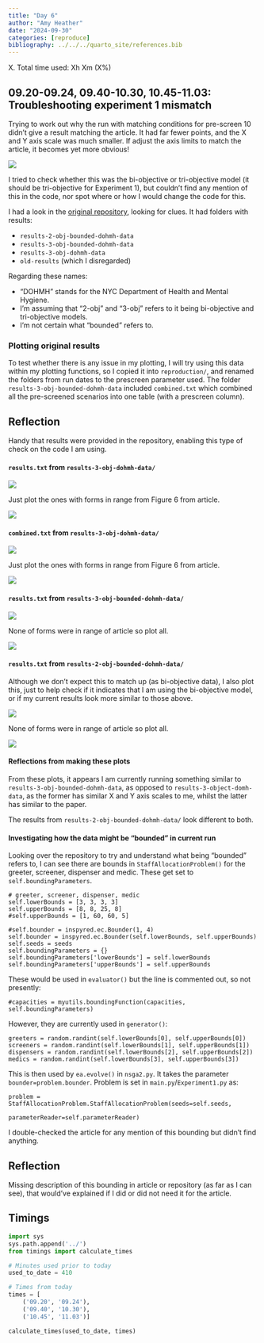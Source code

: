 ```yaml
---
title: "Day 6"
author: "Amy Heather"
date: "2024-09-30"
categories: [reproduce]
bibliography: ../../../quarto_site/references.bib
---
```


::: {.callout-note}

X. Total time used: Xh Xm (X%)

:::

## 09.20-09.24, 09.40-10.30, 10.45-11.03: Troubleshooting experiment 1 mismatch

Trying to work out why the run with matching conditions for pre-screen 10 didn't give a result matching the article. It had far fewer points, and the X and Y axis scale was much smaller. If adjust the axis limits to match the article, it becomes yet more obvious!

![](figure5_axis.png)

I tried to check whether this was the bi-objective or tri-objective model (it should be tri-objective for Experiment 1), but couldn't find any mention of this in the code, nor spot where or how I would change the code for this.

I had a look in the [original repository](https://github.com/ivihernandez/staff-allocation), looking for clues. It had folders with results:

* `results-2-obj-bounded-dohmh-data`
* `results-3-obj-bounded-dohmh-data`
* `results-3-obj-dohmh-data`
* `old-results` (which I disregarded)

Regarding these names:

* "DOHMH" stands for the NYC Department of Health and Mental Hygiene.
* I'm assuming that "2-obj" and "3-obj" refers to it being bi-objective and tri-objective models.
* I'm not certain what "bounded" refers to.

### Plotting original results

To test whether there is any issue in my plotting, I will try using this data within my plotting functions, so I copied it into `reproduction/`, and renamed the folders from run dates to the prescreen parameter used. The folder `results-3-obj-bounded-dohmh-data` included `combined.txt` which combined all the pre-screened scenarios into one table (with a prescreen column).

::: {.callout-tip}
## Reflection

Handy that results were provided in the repository, enabling this type of check on the code I am using.
:::

#### `results.txt` from `results-3-obj-dohmh-data/`

![](figure5_original_3.png)

Just plot the ones with forms in range from Figure 6 from article.

![](figure6_original_3.png)

#### `combined.txt` from `results-3-obj-dohmh-data/`

![](figure5_original_3_combined.png)

Just plot the ones with forms in range from Figure 6 from article.

![](figure6_original_3_combined.png)

#### `results.txt` from `results-3-obj-bounded-dohmh-data/`

![](figure5_original_3_bounded.png)

None of forms were in range of article so plot all.

![](figure6_original_3_bounded.png)

#### `results.txt` from `results-2-obj-bounded-dohmh-data/`

Although we don't expect this to match up (as bi-objective data), I also plot this, just to help check if it indicates that I am using the bi-objective model, or if my current results look more similar to those above.

![](figure5_original_2_bounded.png)

None of forms were in range of article so plot all.

![](figure6_original_2_bounded.png)

#### Reflections from making these plots

From these plots, it appears I am currently running something similar to `results-3-obj-bounded-dohmh-data`, as opposed to `results-3-object-domh-data`, as the former has similar X and Y axis scales to me, whilst the latter has similar to the paper.

The results from `results-2-obj-bounded-dohmh-data/` look different to both.

#### Investigating how the data might be "bounded" in current run

Looking over the repository to try and understand what being "bounded" refers to, I can see there are bounds in `StaffAllocationProblem()` for the greeter, screener, dispenser and medic. These get set to `self.boundingParameters`.

```
# greeter, screener, dispenser, medic
self.lowerBounds = [3, 3, 3, 3]
self.upperBounds = [8, 8, 25, 8] 
#self.upperBounds = [1, 60, 60, 5]
        
#self.bounder = inspyred.ec.Bounder(1, 4)
self.bounder = inspyred.ec.Bounder(self.lowerBounds, self.upperBounds)
self.seeds = seeds
self.boundingParameters = {}
self.boundingParameters['lowerBounds'] = self.lowerBounds
self.boundingParameters['upperBounds'] = self.upperBounds
```

These would be used in `evaluator()` but the line is commented out, so not presently:
  
```
#capacities = myutils.boundingFunction(capacities, self.boundingParameters)
```

However, they are currently used in `generator()`:

```
greeters = random.randint(self.lowerBounds[0], self.upperBounds[0])
screeners = random.randint(self.lowerBounds[1], self.upperBounds[1])
dispensers = random.randint(self.lowerBounds[2], self.upperBounds[2])
medics = random.randint(self.lowerBounds[3], self.upperBounds[3])
```

This is then used by `ea.evolve()` in `nsga2.py`. It takes the parameter `bounder=problem.bounder`. Problem is set in `main.py`/`Experiment1.py` as:

```
problem = StaffAllocationProblem.StaffAllocationProblem(seeds=self.seeds,
                                                        parameterReader=self.parameterReader)
```

I double-checked the article for any mention of this bounding but didn't find anything.

::: {.callout-tip}
## Reflection

Missing description of this bounding in article or repository (as far as I can see), that would've explained if  I did or did not need it for the article.
:::

## Timings

```python
import sys
sys.path.append('../')
from timings import calculate_times

# Minutes used prior to today
used_to_date = 410

# Times from today
times = [
    ('09.20', '09.24'),
    ('09.40', '10.30'),
    ('10.45', '11.03')]

calculate_times(used_to_date, times)
```